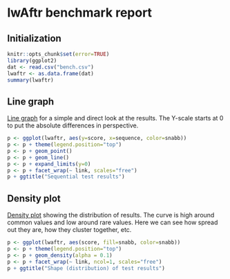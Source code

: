 # lwAftr benchmark report

## Initialization

```r
knitr::opts_chunk$set(error=TRUE)
library(ggplot2)
dat <- read.csv("bench.csv")
lwaftr <- as.data.frame(dat)
summary(lwaftr)
```

## Line graph

[Line graph](https://en.wikipedia.org/wiki/Line_graph) for a simple and direct look at the results. The Y-scale starts at 0 to put the absolute differences in perspective.

```r
p <- ggplot(lwaftr, aes(y=score, x=sequence, color=snabb))
p <- p + theme(legend.position="top")
p <- p + geom_point()
p <- p + geom_line()
p <- p + expand_limits(y=0)
p <- p + facet_wrap(~ link, scales="free")
p + ggtitle("Sequential test results")
```

## Density plot

[Density plot](https://en.wikipedia.org/wiki/Density_estimation) showing the distribution of results. The curve is high around common values and low around rare values. Here we can see how spread out they are, how they cluster together, etc.

```r
p <- ggplot(lwaftr, aes(score, fill=snabb, color=snabb))
p <- p + theme(legend.position="top")
p <- p + geom_density(alpha = 0.1)
p <- p + facet_wrap(~ link, ncol=1, scales="free")
p + ggtitle("Shape (distribution) of test results")
```
